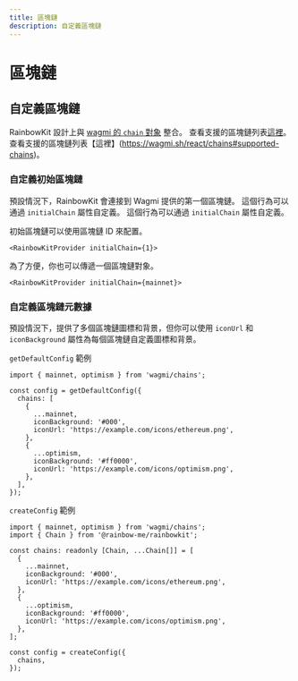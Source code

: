 ```yaml
---
title: 區塊鏈
description: 自定義區塊鏈
---
```


# 區塊鏈

## 自定義區塊鏈

RainbowKit 設計上與 [wagmi 的 `chain` 對象](https://wagmi.sh/react/chains) 整合。 查看支援的區塊鏈列表[這裡](https://wagmi.sh/react/chains#supported-chains)。 查看支援的區塊鏈列表【這裡】(https://wagmi.sh/react/chains#supported-chains)。

### 自定義初始區塊鏈

預設情況下，RainbowKit 會連接到 Wagmi 提供的第一個區塊鏈。 這個行為可以通過 `initialChain` 屬性自定義。 這個行為可以通過 `initialChain` 屬性自定義。

初始區塊鏈可以使用區塊鏈 ID 來配置。

```tsx
<RainbowKitProvider initialChain={1}>
```

為了方便，你也可以傳遞一個區塊鏈對象。

```tsx
<RainbowKitProvider initialChain={mainnet}>
```

### 自定義區塊鏈元數據

預設情況下，提供了多個區塊鏈圖標和背景，但你可以使用 `iconUrl` 和 `iconBackground` 屬性為每個區塊鏈自定義圖標和背景。

`getDefaultConfig` 範例

```tsx
import { mainnet, optimism } from 'wagmi/chains';

const config = getDefaultConfig({
  chains: [
    {
      ...mainnet,
      iconBackground: '#000',
      iconUrl: 'https://example.com/icons/ethereum.png',
    },
    {
      ...optimism,
      iconBackground: '#ff0000',
      iconUrl: 'https://example.com/icons/optimism.png',
    },
  ],
});
```

`createConfig` 範例

```tsx
import { mainnet, optimism } from 'wagmi/chains';
import { Chain } from '@rainbow-me/rainbowkit';

const chains: readonly [Chain, ...Chain[]] = [
  {
    ...mainnet,
    iconBackground: '#000',
    iconUrl: 'https://example.com/icons/ethereum.png',
  },
  {
    ...optimism,
    iconBackground: '#ff0000',
    iconUrl: 'https://example.com/icons/optimism.png',
  },
];

const config = createConfig({
  chains,
});
```

